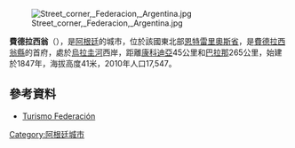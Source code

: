 [[Image:Street_corner,_Federacion,_Argentina.jpg|right]]

{{Coord|30|59|S|57|55|W|display=title}}

'''費德拉西翁'''（{{lang-es|Federación}}），是[[阿根廷|阿根廷]]的城市，位於該國東北部[[恩特雷里奧斯省|恩特雷里奧斯省]]，是[[費德拉西翁縣|費德拉西翁縣]]的首府，處於[[烏拉圭河|烏拉圭河]]西岸，距離[[康科迪亞_(阿根廷)|康科迪亞]]45公里和[[巴拉那|巴拉那]]265公里，始建於1847年，海拔高度41米，2010年人口17,547。

==參考資料==
* [https://web.archive.org/web/20150328135850/http://www.federacion.gov.ar/ Turismo Federación]

{{Argentina-geo-stub}}
[[Category:阿根廷城市|Category:阿根廷城市]]
